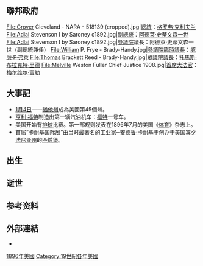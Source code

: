 {{unreferenced|time=2016-11-18T08:16:57+00:00}}
{{USAYearTOC|1896}}
{{C21YearInTopic|1896年}}

==聯邦政府==
<gallery>
File:Grover Cleveland - NARA - 518139 (cropped).jpg|[[美国总统|總統]]：[[格罗弗·克利夫兰|格罗弗·克利夫兰]]
File:Adlai Stevenson I by Saroney c1892.jpg|[[美国副总统|副總統]]：[[阿德莱·史蒂文森一世|阿德莱·史蒂文森一世]]
File:Adlai Stevenson I by Saroney c1892.jpg|[[美国参议院|參議院]]議長：阿德萊·史蒂文森一世（副總統兼任）
File:William P. Frye - Brady-Handy.jpg|[[美國參議院臨時議長|參議院臨時議長]]：[[威廉·P·弗萊|威廉·P·弗萊]]
File:Thomas Brackett Reed - Brady-Handy.jpg|[[美國眾議院議長|眾議院議長]]：[[托馬斯·布拉克特·里德|托馬斯·布拉克特·里德]]
File:Melville Weston Fuller Chief Justice 1908.jpg|[[美国首席大法官|首席大法官]]：[[梅尔维尔·富勒|梅尔维尔·富勒]]
</gallery>

== 大事記 ==
*[[1月4日|1月4日]]——[[猶他州|猶他州]]成為美國第45個州。
*[[亨利·福特|亨利·福特]]制造出第一辆汽油机车：[[福特|福特]]一号车。
*美国开始有[[排球|排球]]比赛。第一部规则发表在1896年7月的美国《[[体育|体育]]》杂志上。
*首届“[[卡耐基国际展|卡耐基国际展]]”由当时最著名的工业家─[[安德鲁·卡耐基|安德鲁·卡耐基]]于创办于美国[[宾夕法尼亚州|宾夕法尼亚州]]的[[匹兹堡|匹兹堡]]。

== 出生 ==

== 逝世 ==

== 参考资料 ==
{{reflist|2}}

==外部連結==
* {{Commons category-inline}}

{{北美洲主題|1896年}}

[[Category:1896年美國|]]
[[Category:19世紀各年美國|Category:19世紀各年美國]]
